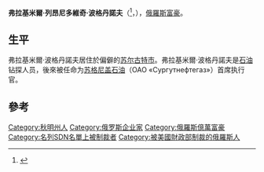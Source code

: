 {{Infobox person
|name=弗拉基米爾·波格丹諾夫
|birth_name=
|image=Vladimir Bogdanov (2016-04-30).jpg
|birth_date={{birth date and age|1951|05|28}}
|birth_place=[[俄罗斯|俄罗斯]]
|occupation=[[商人|商人]]
|title = {{俄罗斯联邦劳动英雄}}（2016年）<ref>{{cite web |title=Указ Президента Российской Федерации от 21.04.2016 № 189 "О присвоении звания Героя Труда Российской Федерации" |url=http://publication.pravo.gov.ru/Document/View/0001201604210018 |language=ru |date=2016-04-21 |accessdate=2019-04-26 |archive-date=2019-04-26 |archive-url=https://web.archive.org/web/20190426120646/http://publication.pravo.gov.ru/Document/View/0001201604210018 |dead-url=no }}</ref>
|awards =
{{{!}} style="background:transparent"
{{!}} {{二级祖国功勋勋章}} {{!!}}{{三级祖国功勋勋章}} {{!!}} {{四级祖国功勋勋章}}
{{!}}}
{{{!}} style="background:transparent"
{{!}} {{荣誉勋章 (俄罗斯联邦)}}{{!!}}{{劳动红旗勋章}}{{!!}} {{苏联荣誉勋章}}
{{!}}}
}}
'''弗拉基米爾·列昂尼多維奇·波格丹諾夫'''（{{lang-ru|Владимир Леонидович Богданов|Vladimir Leonidovich Bogdanov}}<ref>{{cite web|title=Vladimir Bogdanov|url=http://www.ece.ust.hk/ece/fck_upload/file/SPIEF%202010%20Speakers.pdf|work=ECE|accessdate=2013-08-25|archive-url=https://web.archive.org/web/20150923232947/http://www.ece.ust.hk/ece/fck_upload/file/SPIEF%202010%20Speakers.pdf|archive-date=2015-09-23|dead-url=yes}}</ref>，{{bd|1951年|5月28日|catIdx=B波}}），[[俄罗斯寡头|俄羅斯富豪]]。

==生平==
弗拉基米爾·波格丹諾夫居住於偏僻的[[苏尔古特市|苏尔古特市]]。弗拉基米爾·波格丹諾夫是[[石油|石油]]钻探人员，後來被任命为[[苏格尼盖石油|苏格尼盖石油]]（ОАО «Сургутнефтегаз»）首席执行官。

==參考==
{{Reflist}}
{{Authority control}}

{{DEFAULTSORT:Bogdanov, Vladimir}}
[[Category:秋明州人|Category:秋明州人]]
[[Category:俄罗斯企业家|Category:俄罗斯企业家]]
[[Category:俄羅斯億萬富豪|Category:俄羅斯億萬富豪]]
[[Category:名列SDN名單上被制裁者|Category:名列SDN名單上被制裁者]]
[[Category:被美國財政部制裁的俄羅斯人|Category:被美國財政部制裁的俄羅斯人]]
